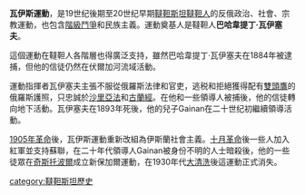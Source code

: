 '''瓦伊斯運動'''，是19世纪後期至20世纪早期[[韃靼斯坦|韃靼斯坦]][[韃靼人|韃靼人]]的反俄政治、社會、宗教運動，也包含[[階級鬥爭|階級鬥爭]]和民族主義。運動奠基人是韃靼人'''巴哈韋提丁·瓦伊塞夫'''。

這個運動在韃靼人各階層也得廣泛支持，雖然巴哈韋提丁·瓦伊塞夫在1884年被逮捕，但他的信徒仍然在伏爾加河流域活動。

運動指揮者瓦伊塞夫主張不服從俄羅斯法律和官吏，逃税和拒絕獲得配有[[雙頭鷹|雙頭鷹]]的俄羅斯護照，只忠誠於[[沙里亞法|沙里亞法]]和[[古蘭經|古蘭經]]。在他和一些領導人被捕後，他的信徒轉向地下活動。瓦伊塞夫在1893年死後，他的兒子Gainan在二十世纪初繼續領導活動。

[[1905年革命|1905年革命]]後，瓦伊斯運動重新改組為伊斯蘭社會主義。[[十月革命|十月革命]]後一些人加入紅軍並支持蘇聯，在二十年代領導人Gainan被身份不明的人士暗殺後，他的一些徒眾在[[奇斯托波爾|奇斯托波爾]]成立新保加爾運動，在1930年代[[大清洗|大清洗]]後這運動正式消失。

[[category:韃靼斯坦歷史|category:韃靼斯坦歷史]]